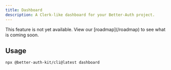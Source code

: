 ```yaml
---
title: Dashboard
description: A Clerk-like dashboard for your Better-Auth project.
---
```


<GithubButton url="https://github.com/ping-maxwell/better-auth-kit/tree/main/packages/cli" />
<NpmButton url="https://www.npmjs.com/package/@better-auth-kit/cli" />

<Callout type="warn">
This feature is not yet available. View our [roadmap](/roadmap) to see what is coming soon.
</Callout>


## Usage

```package-install
npx @better-auth-kit/cli@latest dashboard
```

